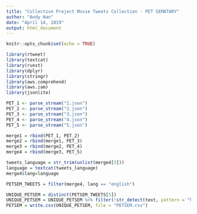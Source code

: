 ---
title: "Collective Project Movie Tweets Collection - PET SEMATARY"
author: "Andy Han"
date: "April 14, 2019"
output: html_document
---

```{r setup, include=FALSE}
knitr::opts_chunk$set(echo = TRUE)
```

```{r}
library(rtweet)
library(textcat)
library(rvest)
library(dplyr)
library(stringr)
library(aws.comprehend)
library(aws.iam)
library(jsonlite)
```

```{r cars}
PET_1 <- parse_stream("1.json")
PET_2 <- parse_stream("2.json")
PET_3 <- parse_stream("3.json")
PET_4 <- parse_stream("4.json")
PET_5 <- parse_stream("5.json")
```

```{r}
merge1 = rbind(PET_1, PET_2)
merge2 = rbind(merge1, PET_3)
merge3 = rbind(merge2, PET_4)
merge4 = rbind(merge3, PET_5)
```

```{r}
tweets_language = str_trim(unlist(merge4[5]))
language = textcat(tweets_language)
merge4$lang=language
```

```{r}
PETSEM_TWEETS = filter(merge4, lang == "english")
```

```{r}
UNIQUE_PETSEM = distinct(PETSEM_TWEETS[5])
UNIQUE_PETSEM = UNIQUE_PETSEM %>% filter(!str_detect(text, pattern = "https://"))
PETSEM = write.csv(UNIQUE_PETSEM, file = "PETSEM.csv")
```
